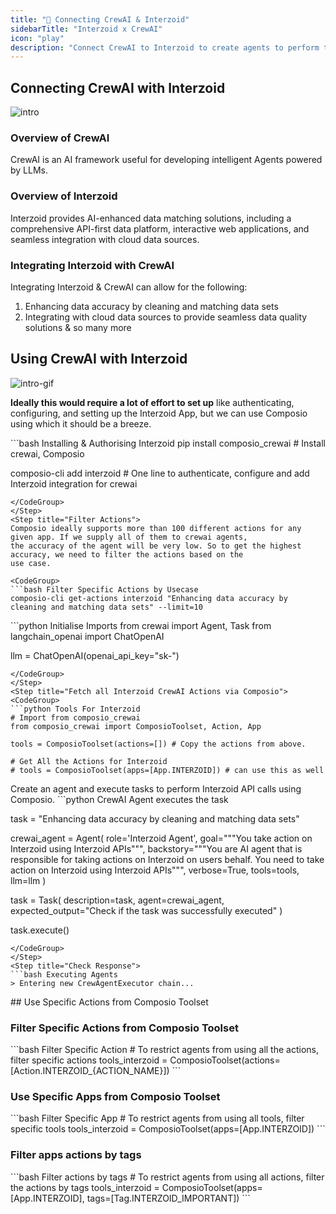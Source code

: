 ```yaml
---
title: "🚀 Connecting CrewAI & Interzoid"
sidebarTitle: "Interzoid x CrewAI"
icon: "play"
description: "Connect CrewAI to Interzoid to create agents to perform tasks using natural language"
---
```


## Connecting CrewAI with Interzoid
![intro](/media/intro.jpg)

### Overview of CrewAI

CrewAI is an AI framework useful for developing intelligent Agents powered by LLMs.

### Overview of Interzoid

Interzoid provides AI-enhanced data matching solutions, including a comprehensive API-first data platform, interactive web applications, and seamless integration with cloud data sources.

### Integrating Interzoid with CrewAI

Integrating Interzoid & CrewAI can allow for the following:

1. Enhancing data accuracy by cleaning and matching data sets
2. Integrating with cloud data sources to provide seamless data quality solutions
& so many more

## Using CrewAI with Interzoid
![intro-gif](/media/intro.gif)
<Steps>
<Step title="Setting Up the Environment">

**Ideally this would require a lot of effort to set up** like authenticating, configuring, and setting up the Interzoid App, but we can use Composio using which it should be a breeze.

<CodeGroup>
```bash Installing & Authorising Interzoid
pip install composio_crewai # Install crewai, Composio 

composio-cli add interzoid # One line to authenticate, configure and add Interzoid integration for crewai
```
</CodeGroup>
</Step>
<Step title="Filter Actions">
Composio ideally supports more than 100 different actions for any given app. If we supply all of them to crewai agents, 
the accuracy of the agent will be very low. So to get the highest accuracy, we need to filter the actions based on the 
use case.

<CodeGroup>
```bash Filter Specific Actions by Usecase
composio-cli get-actions interzoid "Enhancing data accuracy by cleaning and matching data sets" --limit=10
```
</CodeGroup>

</Step>
<Step title="Import Base Packages">

<CodeGroup>
```python Initialise Imports
from crewai import Agent, Task
from langchain_openai import ChatOpenAI

llm = ChatOpenAI(openai_api_key="sk-<OPENAI KEY>")
```
</CodeGroup>
</Step>
<Step title="Fetch all Interzoid CrewAI Actions via Composio">
<CodeGroup>
```python Tools For Interzoid
# Import from composio_crewai
from composio_crewai import ComposioToolset, Action, App

tools = ComposioToolset(actions=[]) # Copy the actions from above. 

# Get All the Actions for Interzoid
# tools = ComposioToolset(apps=[App.INTERZOID]) # can use this as well
```
</CodeGroup>
</Step>
<Step title="Execute the Agent">
Create an agent and execute tasks to perform Interzoid API calls using Composio. 
<CodeGroup>
```python CrewAI Agent executes the task

task = "Enhancing data accuracy by cleaning and matching data sets"

crewai_agent = Agent(
    role='Interzoid Agent',
    goal="""You take action on Interzoid using Interzoid APIs""",
    backstory="""You are AI agent that is responsible for taking actions on Interzoid on users behalf. You need to take action on Interzoid using Interzoid APIs""",
    verbose=True,
    tools=tools,
    llm=llm
)

task = Task(
    description=task,
    agent=crewai_agent,
    expected_output="Check if the task was successfully executed"
)

task.execute()
```
</CodeGroup>
</Step>
<Step title="Check Response">
```bash Executing Agents
> Entering new CrewAgentExecutor chain...
```
</Step>
</Steps>
## Use Specific Actions from Composio Toolset

### Filter Specific Actions from Composio Toolset

<CodeGroup>
```bash Filter Specific Action
# To restrict agents from using all the actions, filter specific actions
tools_interzoid = ComposioToolset(actions=[Action.INTERZOID_{ACTION_NAME}])
```
</CodeGroup>

### Use Specific Apps from Composio Toolset
<CodeGroup>
```bash Filter Specific App
# To restrict agents from using all tools, filter specific tools
tools_interzoid = ComposioToolset(apps=[App.INTERZOID])
```
</CodeGroup>

### Filter apps actions by tags 
<CodeGroup>
```bash Filter actions by tags
# To restrict agents from using all actions, filter the actions by tags
tools_interzoid = ComposioToolset(apps=[App.INTERZOID], tags=[Tag.INTERZOID_IMPORTANT])
```
</CodeGroup>